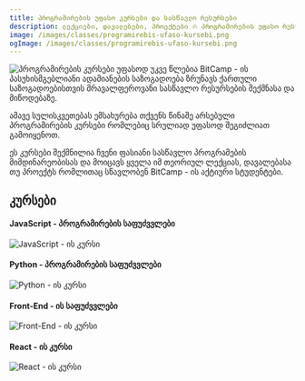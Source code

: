 ```yaml
---
title: პროგრამირების უფასო კურსები და სასწავლო რესურსები
description: ლექციები, დავალებები, პროექტები 🔥 პროგრამირების უფასო რესურსები BitCamp - ისგან ✊
image: /images/classes/programirebis-ufaso-kursebi.png
ogImage: /images/classes/programirebis-ufaso-kursebi.png
---
```


<img alt="პროგრამირების კურსები უფასოდ" src="/images/classes/programirebis-ufaso-kursebi.png" />

<Callout>
უკვე წლებია BitCamp - ის პასუხისმგებლიანი ადამიანების საზოგადოება ზრუნავს ქართული საზოგადოებისთვის მრავალფეროვანი სასწავლო რესურსების შექმნასა და მიწოდებაზე. 

ამავე სულისკვეთებას ემსახურება თქვენს წინაშე არსებული პროგრამირების კურსები რომლებიც სრულიად უფასოდ შეგიძლიათ გამოიყენოთ. 

ეს კურსები შექმნილია ჩვენი ფასიანი სასწავლო პროგრამების მიმდინარეობისას და მოიცავს ყველა იმ თეორიულ ლექციას, დავალებასა თუ პროექტს რომლითაც სწავლობენ BitCamp - ის აქტიური სტუდენტები.
</Callout>

## კურსები


<div className="grid sm:grid-cols-2 gap-4 mt-6">

<Card href="/classes/javascript/2023f">

#### JavaScript - პროგრამირების საფუძვვლები
<img alt="JavaScript - ის კურსი" src="/images/classes/javascript.png" />
</Card>

<Card href="/classes/python/2023f">

#### Python - პროგრამირების საფუძვვლები
<img alt="Python - ის კურსი" src="/images/classes/python.png" />
</Card>

<Card href="/classes/frontendbasics/2023f">

#### Front-End - ის საფუძვვლები
<img alt="Front-End - ის კურსი" src="/images/classes/frontendbasics.png" />
</Card>

<Card href="/classes/react/2022w">

#### React - ის კურსი
<img alt="React - ის კურსი" src="/images/classes/react.png" />
</Card>

</div>

